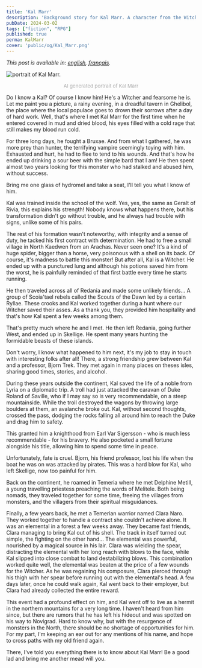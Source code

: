 ```yaml
---
title: 'Kal Marr'
description: 'Background story for Kal Marr. A character from the Witcher Role playing game I am running.'
pubDate: 2024-03-02
tags: ["fiction", "RPG"]
published: true
perma: KalMarr
cover: 'public/og/Kal_Marr.png'
---
```


*This post is available in: [english](/posts/KalMarr/), [français](/posts/KalMarr/fr/).*

<Image 
    src={kal} 
    class="img-50 img-mobile"
    alt="portrait of Kal Marr."
/>

<p style="
    text-align: center;
    font-size: small;
    color: darkgray;
">AI generated portrait of Kal Marr</p>

Do I know a Kal? Of course I know him! He's a Witcher and fearsome he is. Let me paint you a picture, a rainy evening, in a dreadful tavern in Ghelibol, the place where the local populace goes to drown their sorrows after a day of hard work. Well, that's where I met Kal Marr for the first time when he entered covered in mud and dried blood, his eyes filled with a cold rage that still makes my blood run cold.

For three long days, he fought a Bruxae. And from what I gathered, he was more prey than hunter, the terrifying vampire seemingly toying with him. Exhausted and hurt, he had to flee to tend to his wounds. And that's how he ended up drinking a sour beer with the simple bard that I am! He then spent almost two years looking for this monster who had stalked and abused him, without success.

Bring me one glass of hydromel and take a seat, I'll tell you what I know of him.

Kal was trained inside the school of the wolf. Yes, yes, the same as Geralt of Rivia, this explains his strength! Nobody knows what happens there, but his transformation didn't go without trouble, and he always had trouble with signs, unlike some of his pairs.

The rest of his formation wasn't noteworthy, with integrity and a sense of duty, he tacked his first contract with determination. He had to free a small village in North Kaedwen from an Arachas. Never seen one? It's a kind of huge spider, bigger than a horse, very poisonous with a shell on its back. Of course, it's madness to battle this monster! But after all, Kal is a Witcher. He ended up with a punctured lung and although his potions saved him from the worst, he is painfully reminded of that first battle every time he starts running.

He then traveled across all of Redania and made some unlikely friends... A group of Scoia'tael rebels called the Scouts of the Dawn led by a certain Ryllae. These crooks and Kal worked together during a hunt where our Witcher saved their asses. As a thank you, they provided him hospitality and that's how Kal spent a few weeks among them.

That's pretty much where he and I met. He then left Redania, going further West, and ended up in Skellige. He spent many years hunting the formidable beasts of these islands.

Don't worry, I know what happened to him next, it's my job to stay in touch with interesting folks after all! There, a strong friendship grew between Kal and a professor, Bjorn Trek. They met again in many places on theses isles, sharing good times, stories, and alcohol.

During these years outside the continent, Kal saved the life of a noble from Lyria on a diplomatic trip. A troll had just attacked the caravan of Duke Roland of Saville, who if I may say so is very recommendable, on a steep mountainside. While the troll destroyed the wagons by throwing large boulders at them, an avalanche broke out. Kal, without second thoughts, crossed the pass, dodging the rocks falling all around him to reach the Duke and drag him to safety.

This granted him a knighthood from Earl Var Sigersson - who is much less recommendable - for his bravery. He also pocketed a small fortune alongside his title, allowing him to spend some time in peace.

Unfortunately, fate is cruel. Bjorn, his friend professor, lost his life when the boat he was on was attacked by pirates. This was a hard blow for Kal, who left Skellige, now too painful for him.

Back on the continent, he roamed in Temeria where he met Delphine Metill, a young travelling priestess preaching the words of Melitele. Both being nomads, they traveled together for some time, freeing the villages from monsters, and the villagers from their spiritual misguidances.

Finally, a few years back, he met a Temerian warrior named Clara Naro. They worked together to handle a contract she couldn't achieve alone. It was an elemental in a forest a few weeks away. They became fast friends, Clara managing to bring Kal out of his shell. The track in itself turned out simple, the fighting on the other hand... The elemental was powerful, nourished by a magical source in his lair. Clara was wielding the spear,  distracting the elemental with her long reach with blows to the face, while Kal slipped into close combat to land destabilizing blows. This combination worked quite well, the elemental was beaten at the price of a few wounds for the Witcher. As he was regaining his composure, Clara pierced through his thigh with her spear before running out with the elemental's head. A few days later, once he could walk again, Kal went back to their employer, but Clara had already collected the entire reward.

This event had a profound effect on him, and Kal went off to live as a hermit in the northern mountains for a very long time. I haven't heard from him since, but there are rumors that he has left his hideout and was spotted on his way to Novigrad. Hard to know why, but with the resurgence of monsters in the North, there should be no shortage of opportunities for him. For my part, I'm keeping an ear out for any mentions of his name, and hope to cross paths with my old friend again.

There, I've told you everything there is to know about Kal Marr! Be a good lad and bring me another mead will you.